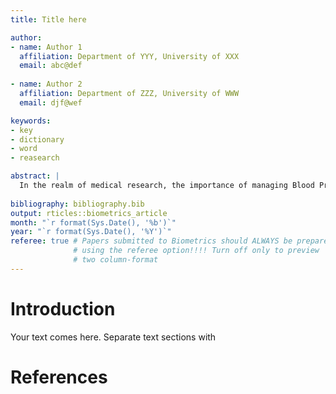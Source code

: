 ```yaml
---
title: Title here

author: 
- name: Author 1
  affiliation: Department of YYY, University of XXX
  email: abc@def
  
- name: Author 2
  affiliation: Department of ZZZ, University of WWW
  email: djf@wef

keywords:
- key
- dictionary
- word
- reasearch

abstract: |
  In the realm of medical research, the importance of managing Blood Pressure (BP) to control the risk of cardiovascular disease is established and commonly known. However, the control of BP (defined as systolic BP < 140 and diastolic BP < 90) among US adults with hypertension within the United States, has been decreasing over the past decade. Using publically available data, this study aims to identify a potential factor contributing to this decline in BP control among hypertensive US adults. Our analysis emphasizes the potential role of kidney disease as an influential factor contributing to this trend. Through classical causal analsysis techniques, our findings reveal that the presence of kidney disease substantially increases an individuals liklihood of not achieving the recommended BP control levels by 8% (6.4,8.9)_____. The implications drawn from this analysis are substaintial and should be taken into consideration in future healthcare strategies. The discovery of this relationship highlights the importance of management techniques targetting both hypertension and kidney disease_____ in an attempt to increase the prevelance of proper BP control among hypertensive US adults. By addressing these conditions together, health care systems can potentially prevent cardiovascular diseases more efficiently, and in a timely manner, enhancing overall patient well-being. 
  
bibliography: bibliography.bib
output: rticles::biometrics_article
month: "`r format(Sys.Date(), '%b')`"
year: "`r format(Sys.Date(), '%Y')`"
referee: true # Papers submitted to Biometrics should ALWAYS be prepared
              # using the referee option!!!! Turn off only to preview
              # two column-format
---
```


# Introduction {#intro}

Your text comes here. Separate text sections with




# References
